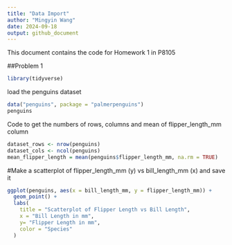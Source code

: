 ```yaml
---
title: "Data Import"
author: "Mingyin Wang"
date: 2024-09-18
output: github_document
---
```


This document contains the code for Homework 1 in P8105

##Problem 1

```r
library(tidyverse)
```

load the penguins dataset

```r
data("penguins", package = "palmerpenguins")
penguins
```


Code to get the numbers of rows, columns and mean of flipper_length_mm column
```r
dataset_rows <- nrow(penguins)
dataset_cols <- ncol(penguins)
mean_flipper_length = mean(penguins$flipper_length_mm, na.rm = TRUE)
```


#Make a scatterplot of flipper_length_mm (y) vs bill_length_mm (x) and save it

```r
ggplot(penguins, aes(x = bill_length_mm, y = flipper_length_mm)) + 
  geom_point() +
  labs(
    title = "Scatterplot of Flipper Length vs Bill Length",
    x = "Bill Length in mm",
    y= "Flipper Length in mm", 
    color = "Species"
  )

```





